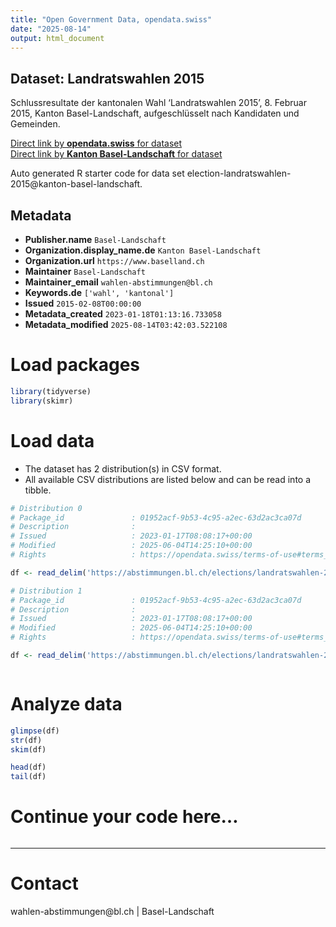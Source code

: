 ```yaml
---
title: "Open Government Data, opendata.swiss"
date: "2025-08-14"
output: html_document
---
```


## Dataset: Landratswahlen 2015

Schlussresultate der kantonalen Wahl 'Landratswahlen 2015', 8. Februar 2015, Kanton Basel-Landschaft, aufgeschlüsselt nach Kandidaten und Gemeinden.

[Direct link by **opendata.swiss** for dataset](https://opendata.swiss/de/dataset/landratswahlen-2015)<br>
[Direct link by **Kanton Basel-Landschaft** for dataset](https://abstimmungen.bl.ch/elections/landratswahlen-2015/data)

Auto generated R starter code for data set election-landratswahlen-2015@kanton-basel-landschaft.

## Metadata

- **Publisher.name** `Basel-Landschaft`
- **Organization.display_name.de** `Kanton Basel-Landschaft`
- **Organization.url** `https://www.baselland.ch`
- **Maintainer** `Basel-Landschaft`
- **Maintainer_email** `wahlen-abstimmungen@bl.ch`
- **Keywords.de** `['wahl', 'kantonal']`
- **Issued** `2015-02-08T00:00:00`
- **Metadata_created** `2023-01-18T01:13:16.733058`
- **Metadata_modified** `2025-08-14T03:42:03.522108`


# Load packages

```r

library(tidyverse)
library(skimr)

```

# Load data

-   The dataset has 2 distribution(s) in CSV format.
-   All available CSV distributions are listed below and can be read into a tibble.

```r

# Distribution 0
# Package_id               : 01952acf-9b53-4c95-a2ec-63d2ac3ca07d
# Description              : 
# Issued                   : 2023-01-17T08:08:17+00:00
# Modified                 : 2025-06-04T14:25:10+00:00
# Rights                   : https://opendata.swiss/terms-of-use#terms_by

df <- read_delim('https://abstimmungen.bl.ch/elections/landratswahlen-2015/data-csv')

# Distribution 1
# Package_id               : 01952acf-9b53-4c95-a2ec-63d2ac3ca07d
# Description              : 
# Issued                   : 2023-01-17T08:08:17+00:00
# Modified                 : 2025-06-04T14:25:10+00:00
# Rights                   : https://opendata.swiss/terms-of-use#terms_by

df <- read_delim('https://abstimmungen.bl.ch/elections/landratswahlen-2015/data-parties-csv')



```

# Analyze data

```r

glimpse(df)
str(df)
skim(df)

head(df)
tail(df)

```

# Continue your code here...

```r

```

------------------------------------------------------------------------

# Contact

wahlen-abstimmungen@bl.ch | Basel-Landschaft
